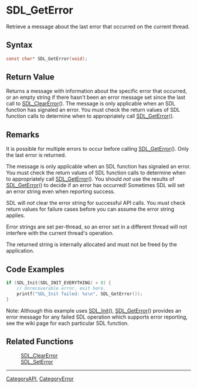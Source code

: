 = SDL_GetError =

Retrieve a message about the last error that occurred on the current thread.

== Syntax ==

<syntaxhighlight lang='c'>
const char* SDL_GetError(void);
</syntaxhighlight>

== Return Value ==

Returns a message with information about the specific error that occurred,
or an empty string if there hasn't been an error message set since the last
call to [[SDL_ClearError]](). The message is only applicable when an SDL
function has signaled an error. You must check the return values of SDL
function calls to determine when to appropriately call [[SDL_GetError]]().

== Remarks ==

It is possible for multiple errors to occur before calling
[[SDL_GetError]](). Only the last error is returned.

The message is only applicable when an SDL function has signaled an error.
You must check the return values of SDL function calls to determine when to
appropriately call [[SDL_GetError]](). You should ''not'' use the results of
[[SDL_GetError]]() to decide if an error has occurred! Sometimes SDL will
set an error string even when reporting success.

SDL will ''not'' clear the error string for successful API calls. You ''must''
check return values for failure cases before you can assume the error
string applies.

Error strings are set per-thread, so an error set in a different thread
will not interfere with the current thread's operation.

The returned string is internally allocated and must not be freed by the
application.

== Code Examples ==

<syntaxhighlight lang='c++'>
if (SDL_Init(SDL_INIT_EVERYTHING) < 0) {
    // Unrecoverable error, exit here.
    printf("SDL_Init failed: %s\n", SDL_GetError());
}
</syntaxhighlight>
Note: Although this example uses [[SDL_Init]](), [[SDL_GetError]]() provides an error message for any failed SDL operation which supports error reporting, see the wiki page for each particular SDL function.

== Related Functions ==

:[[SDL_ClearError]]
:[[SDL_SetError]]

----
[[CategoryAPI]], [[CategoryError]]


